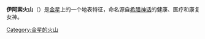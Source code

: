 {{Infobox feature on celestial object
|name        = 伊阿索火山
|type        = 火山
|coordinates = {{coord|5.2|N|255.3|E|globe:venus_type:landmark|display=inline,title}}
|diameter    = {{convert|30|km}}
|eponym      = [[伊阿索|伊阿索]]
|globe       = 金星
}}
'''伊阿索火山'''（{{lang-en|Iaso Tholus}}）是[[金星|金星]]上的一个地表特征，命名源自[[希腊神话|希腊神话]]的健康、医疗和康复女神{{link-en|伊阿索|Iaso}}。

{{金星}}
[[Category:金星的火山|Category:金星的火山]]

{{Astro-stub}}